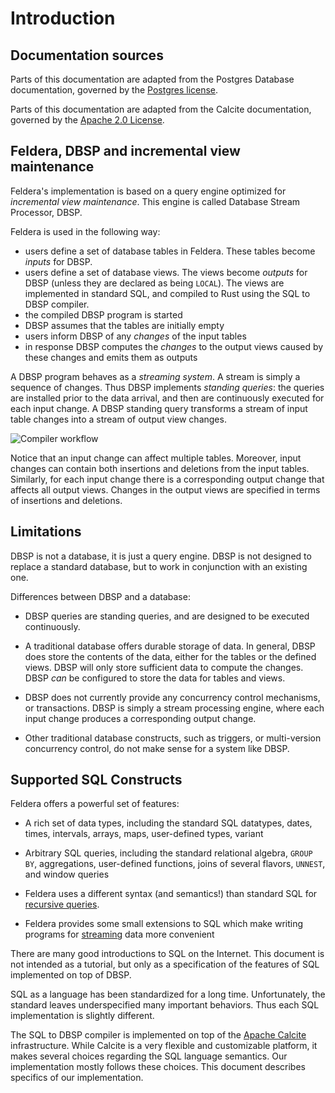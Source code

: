 # Introduction

## Documentation sources

Parts of this documentation are adapted from the Postgres Database
documentation, governed by the [Postgres
license](https://postgrespro.com/postgresql_license).

Parts of this documentation are adapted from the Calcite
documentation, governed by the [Apache 2.0
License](https://github.com/apache/calcite/blob/main/LICENSE).

## Feldera, DBSP and incremental view maintenance

Feldera's implementation is based on a query engine optimized
for *incremental view maintenance*. This engine is called Database Stream
Processor, DBSP.

Feldera is used in the following way:

- users define a set of database tables in Feldera. These tables
  become *inputs* for DBSP.
- users define a set of database views.  The views become *outputs* for DBSP
  (unless they are declared as being `LOCAL`).
  The views are implemented in standard SQL, and compiled to Rust using the
  SQL to DBSP compiler.
- the compiled DBSP program is started
- DBSP assumes that the tables are initially empty
- users inform DBSP of any *changes* of the input tables
- in response DBSP computes the *changes* to the output views caused
  by these changes and emits them as outputs

A DBSP program behaves as a *streaming system*.  A stream is simply a
sequence of changes.  Thus DBSP implements *standing queries*: the
queries are installed prior to the data arrival, and then are
continuously executed for each input change.  A DBSP standing query
transforms a stream of input table changes into a stream of output
view changes.

![Compiler workflow](./dbsp-workflow.png)

Notice that an input change can affect multiple tables.  Moreover,
input changes can contain both insertions and deletions from the input
tables.  Similarly, for each input change there is a corresponding
output change that affects all output views.  Changes in the output
views are specified in terms of insertions and deletions.

## Limitations

DBSP is not a database, it is just a query engine.  DBSP is not
designed to replace a standard database, but to work in conjunction
with an existing one.

Differences between DBSP and a database:

- DBSP queries are standing queries, and are designed to be executed
  continuously.

- A traditional database offers durable storage of data.  In general,
  DBSP does store the contents of the data, either for the tables or
  the defined views.  DBSP will only store sufficient data to compute
  the changes.  DBSP *can* be configured to store the data for tables
  and views.

- DBSP does not currently provide any concurrency control mechanisms,
  or transactions.  DBSP is simply a stream processing engine, where
  each input change produces a corresponding output change.

- Other traditional database constructs, such as triggers, or
  multi-version concurrency control, do not make sense for a system
  like DBSP.

## Supported SQL Constructs

Feldera offers a powerful set of features:

- A rich set of data types, including the standard SQL datatypes,
  dates, times, intervals, arrays, maps, user-defined types, variant

- Arbitrary SQL queries, including the standard relational algebra,
  `GROUP BY`, aggregations, user-defined functions, joins of several
  flavors, `UNNEST`, and window queries

- Feldera uses a different syntax (and semantics!) than standard SQL
  for [recursive queries](recursion.mdx).

- Feldera provides some small extensions to SQL which make writing
  programs for [streaming](streaming.md) data more convenient

There are many good introductions to SQL on the Internet.  This
document is not intended as a tutorial, but only as a specification of
the features of SQL implemented on top of DBSP.

SQL as a language has been standardized for a long time.
Unfortunately, the standard leaves underspecified many important
behaviors. Thus each SQL implementation is slightly different.

The SQL to DBSP compiler is implemented on top of the [Apache
Calcite](https://calcite.apache.org/) infrastructure. While Calcite is
a very flexible and customizable platform, it makes several choices
regarding the SQL language semantics. Our implementation mostly
follows these choices. This document describes specifics of our
implementation.
